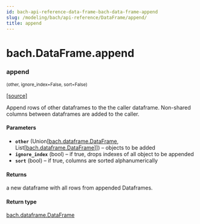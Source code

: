 ```yaml
---
id: bach-api-reference-data-frame-bach-data-frame-append
slug: /modeling/bach/api-reference/DataFrame/append/
title: append
---
```


# bach.DataFrame.append

<div className="method">

### <span className="name">append</span>

<small className="parameter-list">(<span className="parameter" id="other">other</span>, <span className="parameter" id="ignore_index">ignore_index=False</span>, <span className="parameter" id="sort">sort=False</span>)</small>


&#8203;<span className="view-source">[[source]](https://github.com/objectiv/objectiv-analytics/blob/mainon3.8/site-packages/bach/dataframe.py)</span>

<div className="content">

Append rows of other dataframes to the the caller dataframe.
Non-shared columns between dataframes are added to the caller.


#### Parameters

* **`other`** (Union[[bach.dataframe.DataFrame](/modeling/bach/api-reference/DataFrame/bach.DataFrame.mdx), List[[bach.dataframe.DataFrame](/modeling/bach/api-reference/DataFrame/bach.DataFrame.mdx)]]) – objects to be added
* **`ignore_index`** (bool) – if true, drops indexes of all object to be appended
* **`sort`** (bool) – if true, columns are sorted alphanumerically



#### Returns

a new dataframe with all rows from appended Dataframes.



#### Return type

[bach.dataframe.DataFrame](/modeling/bach/api-reference/DataFrame/bach.DataFrame.mdx)



</div>


</div>
